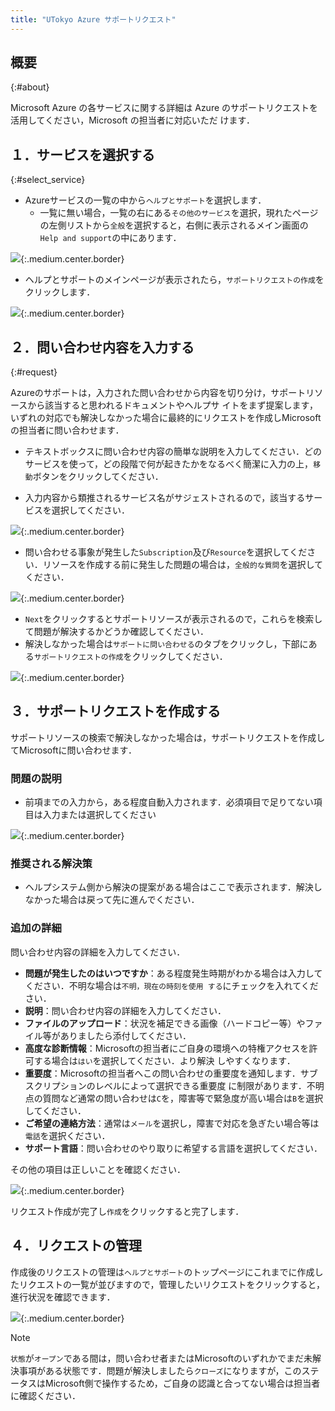 ```yaml
---
title: "UTokyo Azure サポートリクエスト"
---
```


## 概要
{:#about}

Microsoft Azure の各サービスに関する詳細は Azure のサポートリクエストを活用してください，Microsoft の担当者に対応いただ けます．

## １．サービスを選択する
{:#select_service}

- Azureサービスの一覧の中から`ヘルプとサポート`を選択します．
    - 一覧に無い場合，一覧の右にある`その他のサービス`を選択，現れたページの左側リストから`全般`を選択すると，右側に表示されるメイン画面の`Help and support`の中にあります．

![](img/01_request1.png){:.medium.center.border}

- ヘルプとサポートのメインページが表示されたら，`サポートリクエストの作成`をクリックします．

![](img/02_request2.png){:.medium.center.border}

## ２．問い合わせ内容を入力する
{:#request}

Azureのサポートは，入力された問い合わせから内容を切り分け，サポートリソースから該当すると思われるドキュメントやヘルプサ イトをまず提案します，いずれの対応でも解決しなかった場合に最終的にリクエストを作成しMicrosoftの担当者に問い合わせます．

- テキストボックスに問い合わせ内容の簡単な説明を入力してください．どのサービスを使って，どの段階で何が起きたかをなるべく簡潔に入力の上，`移動`ボタンをクリックしてください．

- 入力内容から類推されるサービス名がサジェストされるので，該当するサービスを選択してください．

![](img/03_request3.png){:.medium.center.border}

- 問い合わせる事象が発生した`Subscription`及び`Resource`を選択してください．リソースを作成する前に発生した問題の場合は，`全般的な質問`を選択してください．

![](img/04_request4.png){:.medium.center.border}

- `Next`をクリックするとサポートリソースが表示されるので，これらを検索して問題が解決するかどうか確認してください．
- 解決しなかった場合は`サポートに問い合わせる`のタブをクリックし，下部にある`サポートリクエストの作成`をクリックしてください．

![](img/05_request5.png){:.medium.center.border}

## ３．サポートリクエストを作成する

サポートリソースの検索で解決しなかった場合は，サポートリクエストを作成してMicrosoftに問い合わせます．

### 問題の説明
- 前項までの入力から，ある程度自動入力されます．必須項目で足りてない項目は入力または選択してください

![](img/06_request6.png){:.medium.center.border}

### 推奨される解決策
- ヘルプシステム側から解決の提案がある場合はここで表示されます．解決しなかった場合は戻って先に進んでください．

### 追加の詳細

問い合わせ内容の詳細を入力してください．

- **問題が発生したのはいつですか**：ある程度発生時期がわかる場合は入力してください．不明な場合は`不明，現在の時刻を使用 する`にチェックを入れてください．
- **説明**：問い合わせ内容の詳細を入力してください．
- **ファイルのアップロード**：状況を補足できる画像（ハードコピー等）やファイル等がありましたら添付してください．
- **高度な診断情報**：Microsoftの担当者にご自身の環境への特権アクセスを許可する場合は`はい`を選択してください．より解決 しやすくなります．
- **重要度**：Microsoftの担当者へこの問い合わせの重要度を通知します．サブスクリプションのレベルによって選択できる重要度 に制限があります．不明点の質問など通常の問い合わせは`C`を，障害等で緊急度が高い場合は`B`を選択してください．
- **ご希望の連絡方法**：通常は`メール`を選択し，障害で対応を急ぎたい場合等は`電話`を選択ください．
- **サポート言語**：問い合わせのやり取りに希望する言語を選択してください．

その他の項目は正しいことを確認ください．

![](img/07_request7.png){:.medium.center.border}

リクエスト作成が完了し`作成`をクリックすると完了します．

## ４．リクエストの管理

作成後のリクエストの管理は`ヘルプとサポート`のトップページにこれまでに作成したリクエストの一覧が並びますので，管理したいリクエストをクリックすると，進行状況を確認できます．

![](img/08_request8.png){:.medium.center.border}

> [!note]
> `状態`が`オープン`である間は，問い合わせ者またはMicrosoftのいずれかでまだ未解決事項がある状態です．問題が解決しましたら`クローズ`になりますが，このステータスはMicrosoft側で操作するため，ご自身の認識と合ってない場合は担当者に確認ください．
